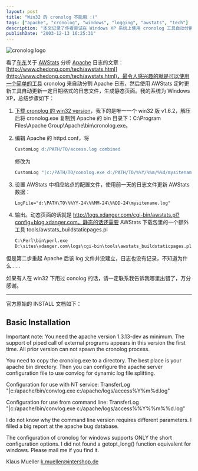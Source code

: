 ---
layout: post
title: "Win32 的 cronolog 不能用 :("
tags: ["apache", "cronolog", "windows", "logging", "awstats", "tech"]
description: "本文记录了作者尝试在 Windows XP 系统上使用 cronolog 工具自动分割 Apache 日志文件的经历。作者详细描述了安装配置步骤，包括下载 Win32 版本的 cronolog、修改 Apache 的 httpd.conf 文件以及设置 AWStats 分析工具。但作者遇到了配置后日志文件无法正常创建的问题，并附上了官方的安装文档以寻求解决方案。"
publishDate: "2003-12-13 16:25:31"
---

![cronolog logo](http://blog.xdanger.com/archives/pics/20031213a.png)

看了[车东](http://www.chedong.com/)关于 [AWStats](http://awstats.sourceforge.net/) 分析 [Apache](http://www.apache.org/) 日志的文章：[http://www.chedong.com/tech/awstats.html](http://www.chedong.com/tech/awstats.html)，最令人感兴趣的就是可以使用一个简单的工具 cronolog 来自动分割 Apache 日志，然后使用 AWStats 定时更新工具自动更新一定日期格式的日志文件，生成静态页面。我的系统为 Windows XP，总结步骤如下：

1. [下载 cronolog 的 win32 version](http://www.cronolog.org/download/index.html)，我下的是唯一一个 win32 版 v1.6.2，解压后将 cronolog.exe 复制到 Apache 的 bin 目录下：C:\Program Files\Apache Group\Apache\bin\cronolog.exe。

2. 编辑 Apache 的 httpd.conf，将

   ```apache
   CustomLog d:/PATH/TO/access.log combined
   ```

   修改为

   ```apache
   CustomLog "|c:/PATH/TO/conolog.exe d:/PATH/TO/%%Y/%%m/%%d/mysitename.log" combined
   ```

3. 设置 AWStats 中相应站点的配置文件，使用前一天的日志文件更新 AWStats 数据：

   ```config
   LogFile="d:\PATH\TO\%%YY-24\%%MM-24\%%DD-24\mysitename.log"
   ```

4. 输出。动态页面的话就是 <http://logs.xdanger.com/cgi-bin/awstats.pl?config=blog.xdanger.com。静态的话还需要> AWStats 下载包里的一个额外工具 tools/awstats_buildstaticpages.pl

   ```perl
   C:\Perl\bin\perl.exe
   D:\sites\xdanger.com\logs\cgi-bin\tools\awstats_buildstaticpages.pl -update -config=blog.xdanger.com -lang=cn -dir=d:\sites\xdanger.com\logs\blog.xdanger.com.html -awstatsprog=D:\sites\xdanger.com\logs\cgi-bin\awstats.pl
   ```

但是第二步重起 Apache 后该 log 文件并没建立，日志也没有记录，不知道为什么……

如果有人在 win32 下用过 conolog 的话，请一定联系我告诉我哪里出错了，万分感谢。

---

官方原始的 INSTALL 文档如下：

## Basic Installation

Important note:
You need the apache version 1.3.13-dev as minimum. The support of
piped call of external programs appears in this version the first
time. All prior version can not spawn the cronolog process.

You need to copy the cronolog.exe to a directory. The best place is
your apache bin directory. Then you can configure the apache server
configuration file to use convlog for dynamic log file splitting.

Configuration for use with NT service:
TransferLog "|c:/apache/bin/convlog.exe c:/apache/logs/access%Y%m%d.log"

Configuration for use from command line:
TransferLog "|c:/apache/bin/convlog.exe c:/apache/logs/access%%Y%%m%%d.log"

I do not know why the command line version requires different
parameters. I filled a big report at the apache bug database.

The configuration of cronolog for windows supports ONLY the short
configuration options. I did not found a getopt_long() function
equivalent for windows. Please mail me if you find it.

Klaus Mueller
[k.mueller@intershop.de](mailto:k.mueller@intershop.de)
